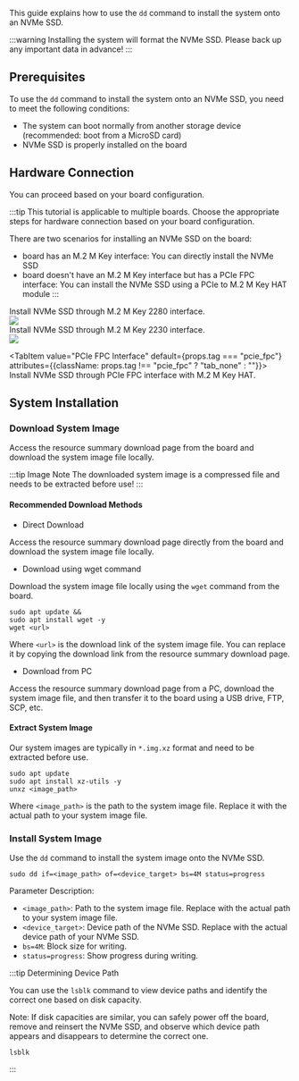 This guide explains how to use the `dd` command to install the system onto an NVMe SSD.

:::warning
Installing the system will format the NVMe SSD. Please back up any important data in advance!
:::

## Prerequisites

To use the `dd` command to install the system onto an NVMe SSD, you need to meet the following conditions:

- The system can boot normally from another storage device (recommended: boot from a MicroSD card)
- NVMe SSD is properly installed on the board

## Hardware Connection

You can proceed based on your board configuration.

:::tip
This tutorial is applicable to multiple boards. Choose the appropriate steps for hardware connection based on your board configuration.

There are two scenarios for installing an NVMe SSD on the board:

- board has an M.2 M Key interface: You can directly install the NVMe SSD
- board doesn't have an M.2 M Key interface but has a PCIe FPC interface: You can install the NVMe SSD using a PCIe to M.2 M Key HAT module
  :::

<Tabs queryString="system boot">
  <TabItem value="M.2 2280 Interface" default={props.tag === "m2_2280"} attributes={{ className: props.tag !== "m2_2280" ? "tab_none" : "" }}>
    Install NVMe SSD through M.2 M Key 2280 interface.
    <div style={{ textAlign: "center" }}>
      <img
        src="/en/img/common/radxa-os/install-system/nvme-m2-2280.webp"
        style={{ width: "100%", maxWidth: "1200px" }}
      />
    </div>
  </TabItem>
<TabItem
  value="M.2 2230 Interface"
  default={props.tag === "m2_2230"}
  attributes={{ className: props.tag !== "m2_2230" ? "tab_none" : "" }}
>
  Install NVMe SSD through M.2 M Key 2230 interface.
  <div style={{ textAlign: "center" }}>
    <img
      src="/en/img/common/radxa-os/install-system/nvme-m2-2230.webp"
      style={{ width: "100%", maxWidth: "1200px" }}
    />
  </div>
</TabItem>

  <TabItem value="PCIe FPC Interface" default={props.tag === "pcie_fpc"} attributes={{className: props.tag !== "pcie_fpc" ? "tab_none" : ""}}>
    Install NVMe SSD through PCIe FPC interface with M.2 M Key HAT.
  </TabItem>
</Tabs>

## System Installation

### Download System Image

Access the resource summary download page from the board and download the system image file locally.

:::tip Image Note
The downloaded system image is a compressed file and needs to be extracted before use!
:::

#### Recommended Download Methods

- Direct Download

Access the resource summary download page directly from the board and download the system image file locally.

- Download using wget command

Download the system image file locally using the `wget` command from the board.

<NewCodeBlock tip="radxa@device$" type="device">

```
sudo apt update &&
sudo apt install wget -y
wget <url>
```

</NewCodeBlock>

Where `<url>` is the download link of the system image file. You can replace it by copying the download link from the resource summary download page.

- Download from PC

Access the resource summary download page from a PC, download the system image file, and then transfer it to the board using a USB drive, FTP, SCP, etc.

#### Extract System Image

Our system images are typically in `*.img.xz` format and need to be extracted before use.

<NewCodeBlock tip="radxa@device$" type="device">

```
sudo apt update
sudo apt install xz-utils -y
unxz <image_path>
```

</NewCodeBlock>

Where `<image_path>` is the path to the system image file. Replace it with the actual path to your system image file.

### Install System Image

Use the `dd` command to install the system image onto the NVMe SSD.

<NewCodeBlock tip="radxa@device$" type="device">

```
sudo dd if=<image_path> of=<device_target> bs=4M status=progress
```

</NewCodeBlock>

Parameter Description:

- `<image_path>`: Path to the system image file. Replace with the actual path to your system image file.
- `<device_target>`: Device path of the NVMe SSD. Replace with the actual device path of your NVMe SSD.
- `bs=4M`: Block size for writing.
- `status=progress`: Show progress during writing.

:::tip Determining Device Path

You can use the `lsblk` command to view device paths and identify the correct one based on disk capacity.

Note: If disk capacities are similar, you can safely power off the board, remove and reinsert the NVMe SSD, and observe which device path appears and disappears to determine the correct one.

<NewCodeBlock tip="radxa@device$" type="device">

```
lsblk
```

</NewCodeBlock>

:::
